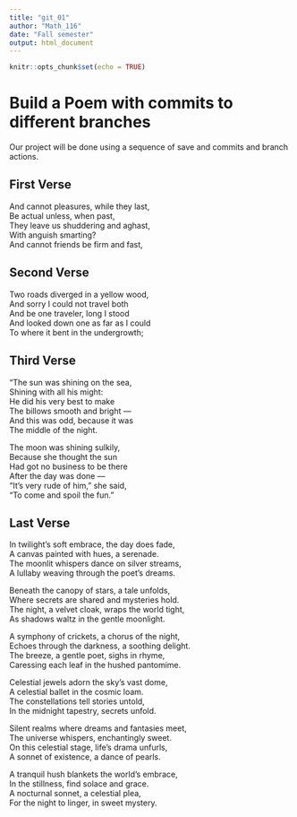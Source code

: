 ```yaml
---
title: "git_01"
author: "Math_116"
date: "Fall semester"
output: html_document
---
```


```r
knitr::opts_chunk$set(echo = TRUE)
```
# Build a Poem with commits to different branches
Our project will be done using a sequence of save and commits and branch actions.
<!-- Do not modify or change any text in "!--" bracketed areas such as this --- these are instructions to
you, if you change any of this the git program will notice it and compromise your git merging strategy !-->

## First Verse 
<!--Put the first five lines of a poem by Lewis Carrol in this section!-->
And cannot pleasures, while they last,  
Be actual unless, when past,  
They leave us shuddering and aghast,  
With anguish smarting?  
And cannot friends be firm and fast,     
    
## Second Verse
<!--Put the first five lines of a poem by Robert Frost here!-->
Two roads diverged in a yellow wood,  
And sorry I could not travel both  
And be one traveler, long I stood  
And looked down one as far as I could  
To where it bent in the undergrowth;   
    
## Third Verse
<!--Put the first two verses of The Walrus and the Carpenter here!-->
"The sun was shining on the sea,  
      Shining with all his might:  
He did his very best to make  
      The billows smooth and bright —  
And this was odd, because it was  
      The middle of the night.  
  
The moon was shining sulkily,  
      Because she thought the sun  
Had got no business to be there   
      After the day was done —  
"It's very rude of him," she said,  
      "To come and spoil the fun."      
    
## Last Verse
<!--Put a short poem you created using chatGPT of 20 to 30 lines,here!-->
In twilight's soft embrace, the day does fade,  
A canvas painted with hues, a serenade.  
The moonlit whispers dance on silver streams,   
A lullaby weaving through the poet's dreams.   
  
Beneath the canopy of stars, a tale unfolds,  
Where secrets are shared and mysteries hold.  
The night, a velvet cloak, wraps the world tight,  
As shadows waltz in the gentle moonlight.  
  
A symphony of crickets, a chorus of the night,  
Echoes through the darkness, a soothing delight.  
The breeze, a gentle poet, sighs in rhyme,  
Caressing each leaf in the hushed pantomime.  
  
Celestial jewels adorn the sky's vast dome,  
A celestial ballet in the cosmic loam.  
The constellations tell stories untold,  
In the midnight tapestry, secrets unfold.  
  
Silent realms where dreams and fantasies meet,  
The universe whispers, enchantingly sweet.  
On this celestial stage, life's drama unfurls,  
A sonnet of existence, a dance of pearls.  
  
A tranquil hush blankets the world's embrace,   
In the stillness, find solace and grace.    
A nocturnal sonnet, a celestial plea,    
For the night to linger, in sweet mystery.    
    
